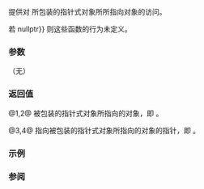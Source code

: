 {{cpp/experimental/propagate_const/title|operator*|operator-&gt;}}
{{cpp/experimental/lib extensions 2/propagate_const/navbar}}
{{dcl begin}}
{{dcl|num=1|since=libfund_ts_2|1=
constexpr element_type&amp; operator*();
}}
{{dcl|num=2|since=libfund_ts_2|1=
constexpr const element_type&amp; operator*() const;
}}
{{dcl|num=3|since=libfund_ts_2|1=
constexpr element_type* operator-&gt;();
}}
{{dcl|num=4|since=libfund_ts_2|1=
constexpr const element_type* operator-&gt;() const;
}}
{{dcl end}}

提供对 {{c|*this}} 所包装的指针式对象所所指向对象的访问。

若 {{c|get() {{==}} nullptr}} 则这些函数的行为未定义。

===参数===
（无）

===返回值===
@1,2@ 被包装的指针式对象所指向的对象，即 {{c|*get()}}。

@3,4@ 指向被包装的指针式对象所指向的对象的指针，即 {{c|get()}}。

===示例===
{{example
|code=
|output=
}}

===参阅===
{{dsc begin}}
{{dsc inc|cpp/experimental/propagate_const/dsc get}}
{{dsc end}}

{{langlinks|en}}